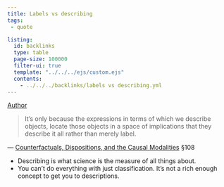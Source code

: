 ```yaml
---
title: Labels vs describing
tags: 
 - quote

listing:
  id: backlinks
  type: table
  page-size: 100000
  filter-ui: true
  template: "../../../ejs/custom.ejs"
  contents:
    - ../../../backlinks/labels vs describing.yml
---
```


[Author](/docs/phil/people/Wilfrid Sellars.html)

> It's only because the expressions in terms of which we describe 
objects, locate those objects in a space of implications that they describe it 
all rather than merely label. 

—  [Counterfactuals, Dispositions, and the Causal Modalities](/docs/phil/works/Counterfactuals, Dispositions, and the Causal Modalities.html) §108

- Describing is what science is the measure of all things about.
- You can't do everything with just classification. It's not a rich enough 
  concept to get you to descriptions.
